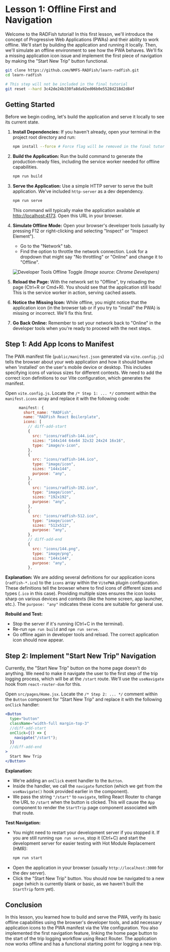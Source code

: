 
# Lesson 1: Offline First and Navigation

Welcome to the RADFish tutorial! In this first lesson, we'll introduce the concept of Progressive Web Applications (PWAs) and their ability to work offline. We'll start by building the application and running it locally. Then, we'll simulate an offline environment to see how the PWA behaves. We'll fix a missing application icon issue and implement the first piece of navigation by making the "Start New Trip" button functional.

```sh
git clone https://github.com/NMFS-RADFish/learn-radfish.git
cd learn-radfish

# This step will not be included in the final tutorial
git reset --hard 3c42de24b330fa8da92ed06b0e5528d218d2d84f
```

## Getting Started

Before we begin coding, let's build the application and serve it locally to see its current state.

1.  **Install Dependencies:** If you haven't already, open your terminal in the project root directory and run:
    ```bash
    npm install --force # Force flag will be removed in the final tutorial
    ```
2.  **Build the Application:** Run the build command to generate the production-ready files, including the service worker needed for offline capabilities.
    ```bash
    npm run build
    ```
3.  **Serve the Application:** Use a simple HTTP server to serve the built application. We've included `http-server` as a dev dependency.
    ```bash
    npm run serve
    ```
    This command will typically make the application available at [http://localhost:4173](http://localhost:4173). Open this URL in your browser.

4.  **Simulate Offline Mode:** Open your browser's developer tools (usually by pressing F12 or right-clicking and selecting "Inspect" or "Inspect Element").
    *   Go to the "Network" tab.
    *   Find the option to throttle the network connection. Look for a dropdown that might say "No throttling" or "Online" and change it to "Offline".

    ![Developer Tools Offline Toggle](https://developer.chrome.com/static/docs/devtools/network/image/new-resource-in-log_1920.png)
    *(Image source: Chrome Developers)*

5.  **Reload the Page:** With the network set to "Offline", try reloading the page (Ctrl+R or Cmd+R). You should see that the application still loads! This is the service worker in action, serving cached assets.

6.  **Notice the Missing Icon:** While offline, you might notice that the application icon (in the browser tab or if you try to "install" the PWA) is missing or incorrect. We'll fix this first.

7.  **Go Back Online:** Remember to set your network back to "Online" in the developer tools when you're ready to proceed with the next steps.

## Step 1: Add App Icons to Manifest

The PWA manifest file (`public/manifest.json` generated via `vite.config.js`) tells the browser about your web application and how it should behave when 'installed' on the user's mobile device or desktop. This includes specifying icons of various sizes for different contexts. We need to add the correct icon definitions to our Vite configuration, which generates the manifest.

Open `vite.config.js`. Locate the `/* Step 1: ... */` comment within the `manifest.icons` array and replace it with the following code:

```javascript showLineNumbers=19 title="vite.config.js"
      manifest: {
        short_name: "RADFish",
        name: "RADFish React Boilerplate",
        icons: [
          // diff-add-start
          {
            src: "icons/radfish-144.ico",
            sizes: "144x144 64x64 32x32 24x24 16x16",
            type: "image/x-icon",
          },
          {
            src: "icons/radfish-144.ico",
            type: "image/icon",
            sizes: "144x144",
            purpose: "any",
          },
          {
            src: "icons/radfish-192.ico",
            type: "image/icon",
            sizes: "192x192",
            purpose: "any",
          },
          {
            src: "icons/radfish-512.ico",
            type: "image/icon",
            sizes: "512x512",
            purpose: "any",
          },
          // diff-add-end
          {
            src: "icons/144.png",
            type: "image/png",
            sizes: "144x144",
            purpose: "any",
          },
```

**Explanation:** We are adding several definitions for our application icons (`radfish-*.ico`) to the `icons` array within the `VitePWA` plugin configuration. These definitions tell the browser where to find icons of different sizes and types (`.ico` in this case). Providing multiple sizes ensures the icon looks sharp on various devices and contexts (like the home screen, app launcher, etc.). The `purpose: "any"` indicates these icons are suitable for general use.

**Rebuild and Test:**
*   Stop the server if it's running (Ctrl+C in the terminal).
*   Re-run `npm run build` and `npm run serve`.
*   Go offline again in developer tools and reload. The correct application icon should now appear.

## Step 2: Implement "Start New Trip" Navigation

Currently, the "Start New Trip" button on the home page doesn't do anything. We need to make it navigate the user to the first step of the trip logging process, which will be at the `/start` route. We'll use the `useNavigate` hook from `react-router-dom` for this.

Open `src/pages/Home.jsx`. Locate the `/* Step 2: ... */` comment within the `Button` component for "Start New Trip" and replace it with the following `onClick` handler:

```jsx showLineNumbers=293
<Button
  type="button"
  className="width-full margin-top-3"
  //diff-add-start
  onClick={() => {
    navigate("/start");
  }}
  //diff-add-end
>
  Start New Trip
</Button>
```

**Explanation:**
*   We're adding an `onClick` event handler to the `Button`.
*   Inside the handler, we call the `navigate` function (which we get from the `useNavigate()` hook provided earlier in the component).
*   We pass the string `"/start"` to `navigate`, telling React Router to change the URL to `/start` when the button is clicked. This will cause the `App` component to render the `StartTrip` page component associated with that route.

**Test Navigation:**
*   You might need to restart your development server if you stopped it. If you are still running `npm run serve`, stop it (Ctrl+C) and start the development server for easier testing with Hot Module Replacement (HMR):
    ```bash
    npm run start
    ```
*   Open the application in your browser (usually `http://localhost:3000` for the dev server).
*   Click the "Start New Trip" button. You should now be navigated to a new page (which is currently blank or basic, as we haven't built the `StartTrip` form yet).

## Conclusion

In this lesson, you learned how to build and serve the PWA, verify its basic offline capabilities using the browser's developer tools, and add necessary application icons to the PWA manifest via the Vite configuration. You also implemented the first navigation feature, linking the home page button to the start of the trip logging workflow using React Router. The application now works offline and has a functional starting point for logging a new trip.